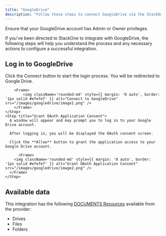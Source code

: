 ```yaml
---
title: "GoogleDrive"
description: "Follow these steps to connect GoogleDrive via the StackOne Hub successfully."
---
```



<Warning>
  Ensure that your GoogleDrive account has Admin or Owner privileges.
</Warning>

If you've been directed to StackOne to integrate with GoogleDrive, the following steps will help you understand the process and any necessary actions to configure a successful integration.

## Log in to GoogleDrive

<Steps>
    <Step title="Connect to GoogleDrive">
        Click the Connect button to start the login process. You will be redirected to Google Drive.
    
        <Frame>
            <img className='rounded-md' style={{ margin: '0 auto', border: '1px solid #efefef' }} alt="Connect to GoogleDrive" src="/images/googledrive/image1.png" />
        </Frame>
    </Step>
    <Step title="Grant OAuth Application Consent">
      A window will appear and may prompt you to log in to your Google Drive account.

      After logging in, you will be displayed the OAuth consent screen.

      Click the **Allow** button to grant the application access to your Google Drive account.

          <Frame>
        <img className='rounded-md' style={{ margin: '0 auto', border: '1px solid #efefef' }} alt="Grant OAuth Application Consent" src="/images/googledrive/image2.png" />
      </Frame>
    </Step>
</Steps>

<IntegrationFooter />

## Available data

This integration has the following [DOCUMENTS Resources](https://docs.stackone.com/reference/getting-started-with-your-api) available from the provider:
<ul>
  <li>Drives</li>
  <li>Files</li>
  <li>Folders</li>
</ul>
